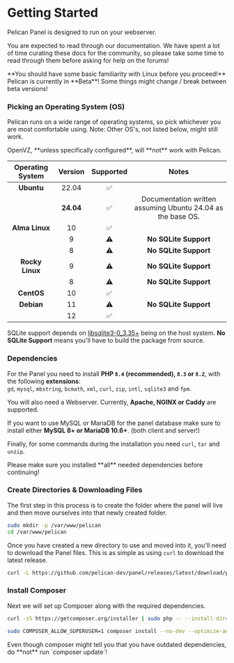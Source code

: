 
# Getting Started

Pelican Panel is designed to run on your webserver.

You are expected to read through our documentation.
We have spent a lot of time curating these docs for the community,
so please take some time to read through them before asking for help on the forums!

<Admonition type="danger">
    **You should have some basic familiarity with Linux before you proceed!**
</Admonition>

<Admonition type="warning">
    Pelican is currently in **Beta**! Some things might change / break between beta versions!
</Admonition>

### Picking an Operating System (OS)

Pelican runs on a wide range of operating systems, so pick whichever you are most comfortable using. Note: Other OS's, not listed below, might still work.

<Admonition type="warning">
    OpenVZ, **unless specifically configured**, will **not** work with Pelican.
</Admonition>

| Operating System | Version | Supported | Notes                                                                 |
|:----------------:|:--------:|:---------:|:---------------------------------------------------------------------:|
| **Ubuntu**       | 22.04    |     ✅︎︎    |                                                                      |
|                  | **24.04**|     ✅︎    |   Documentation written assuming Ubuntu 24.04 as the base OS.        |
| **Alma Linux**   | 10       |     ✅︎    |                                                                      |
|                  | 9        |     ⚠️   | **No SQLite Support**                                                |
|                  | 8        |     ⚠️   | **No SQLite Support**                                                |
| **Rocky Linux**  | 9        |     ⚠️   | **No SQLite Support**                                                |
|                  | 8        |     ⚠️   | **No SQLite Support**                                                |
| **CentOS**       | 10       |     ✅︎    |                                                                      |
| **Debian**       | 11       |     ⚠️   | **No SQLite Support**                                                |
|                  | 12       |     ✅︎    |                                                                      |

SQLite support depends on [libsqlite3-0_3.35+](https://pkgs.org/download/libsqlite3-0) being on the host system.
**No SQLite Support** means you'll have to build the package from source.

### Dependencies

For the Panel you need to install **PHP `8.4` (recommended), `8.3` or `8.2`**, with the following **extensions**:  
`gd`, `mysql`, `mbstring`, `bcmath`, `xml`, `curl`, `zip`, `intl`, `sqlite3` and `fpm`.

You will also need a Webserver. Currently, **Apache, NGINX or Caddy** are supported.

If you want to use MySQL or MariaDB for the panel database make sure to install either **MySQL 8+ or MariaDB 10.6+**. (both client and server!)

Finally, for some commands during the installation you need `curl`, `tar` and `unzip`.

<Admonition type="warning">
    Please make sure you installed **all** needed dependencies before continuing!
</Admonition>

### Create Directories & Downloading Files

The first step in this process is to create the folder where the panel will live and then move ourselves into that
newly created folder.

```sh
sudo mkdir -p /var/www/pelican
cd /var/www/pelican
```

Once you have created a new directory to use and moved into it, you'll need to download the Panel files.
This is as simple as using `curl` to download the latest release.

```sh
curl -L https://github.com/pelican-dev/panel/releases/latest/download/panel.tar.gz | sudo tar -xzv
```

### Install Composer

Next we will set up Composer along with the required dependencies.

``` bash
curl -sS https://getcomposer.org/installer | sudo php -- --install-dir=/usr/local/bin --filename=composer
```

```sh
sudo COMPOSER_ALLOW_SUPERUSER=1 composer install --no-dev --optimize-autoloader
```

<Admonition type="info">
    Even though composer might tell you that you have outdated dependencies, do **not** run `composer update`!
</Admonition>
